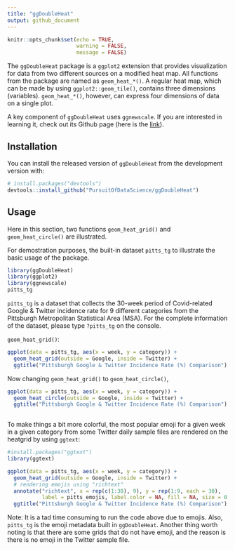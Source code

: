 ```yaml
---
title: "ggDoubleHeat"
output: github_document
---
```


```r
knitr::opts_chunk$set(echo = TRUE,
                      warning = FALSE,
                      message = FALSE)
```

The `ggDoubleHeat` package is a `ggplot2` extension that provides visualization for data from two different sources on a modified heat map. All functions from the package are named as `geom_heat_*()`. A regular heat map, which can be made by using `ggplot2::geom_tile()`, contains three dimensions (variables). `geom_heat_*()`, however, can express four dimensions of data on a single plot. 

A key component of `ggDoubleHeat` uses `ggnewscale`. If you are interested in learning it, check out its Github page (here is the [link](https://github.com/eliocamp/ggnewscale)).


## Installation

You can install the released version of `ggDoubleHeat` from the development version with:

``` r
# install.packages("devtools")
devtools::install_github("PursuitOfDataScience/ggDoubleHeat")
```

## Usage

Here in this section, two functions `geom_heat_grid()` and `geom_heat_circle()` are illustrated.

For demostration purposes, the built-in dataset `pitts_tg` to illustrate the basic usage of the package.

```r
library(ggDoubleHeat)
library(ggplot2)
library(ggnewscale)
pitts_tg
```

`pitts_tg` is a dataset that collects the 30-week period of Covid-related Google & Twitter incidence rate for 9 different categories from the Pittsburgh Metropolitan Statistical Area (MSA). For the complete information of the dataset, please type `?pitts_tg` on the console. 

`geom_heat_grid()`:

```r
ggplot(data = pitts_tg, aes(x = week, y = category)) +
  geom_heat_grid(outside = Google, inside = Twitter) +
  ggtitle("Pittsburgh Google & Twitter Incidence Rate (%) Comparison")
```

Now changing `geom_heat_grid()` to `geom_heat_circle()`,

```r
ggplot(data = pitts_tg, aes(x = week, y = category)) +
  geom_heat_circle(outside = Google, inside = Twitter) +
  ggtitle("Pittsburgh Google & Twitter Incidence Rate (%) Comparison")
  
```

To make things a bit more colorful, the most popular emoji for a given week in a given category from some Twitter daily sample files are rendered on the heatgrid by using `ggtext`:


```r
#install.packages("ggtext")
library(ggtext)

ggplot(data = pitts_tg, aes(x = week, y = category)) +
  geom_heat_grid(outside = Google, inside = Twitter) +
  # rendering emojis using "richtext"
  annotate("richtext", x = rep(c(1:30), 9), y = rep(1:9, each = 30), 
           label = pitts_emojis, label.color = NA, fill = NA, size = 0.3) +
  ggtitle("Pittsburgh Google & Twitter Incidence Rate (%) Comparison")
```

Note: It is a tad time consuming to run the code above due to emojis. Also, `pitts_tg` is the emoji metadata built in `ggDoubleHeat`. Another thing worth noting is that there are some grids that do not have emoji, and the reason is there is no emoji in the Twitter sample file.


